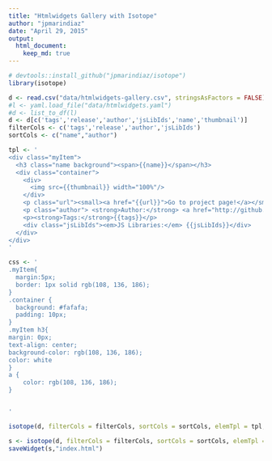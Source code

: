 ```yaml
---
title: "Htmlwidgets Gallery with Isotope"
author: "jpmarindiaz"
date: "April 29, 2015"
output: 
  html_document:
    keep_md: true
---
```


```r
# devtools::install_github("jpmarindiaz/isotope")
library(isotope)

d <- read.csv("data/htmlwidgets-gallery.csv", stringsAsFactors = FALSE)
#l <- yaml.load_file("data/htmlwidgets.yaml")
#d <- list_to_df(l)
d <- d[c('tags','release','author','jsLibIds','name','thumbnail')]
filterCols <- c('tags','release','author','jsLibIds')
sortCols <- c("name","author")

tpl <- '
<div class="myItem">
  <h3 class="name background"><span>{{name}}</span></h3>
  <div class="container">
    <div>
      <img src={{thumbnail}} width="100%"/>
    </div>
    <p class="url"><small><a href="{{url}}">Go to project page!</a></small></p>
    <p class="author"> <strong>Author:</strong> <a href="http://github.com/{{author}}">{{author}}</a> </p>
    <p><strong>Tags:</strong>{{tags}}</p>
    <div class="jsLibIds"><em>JS Libraries:</em> {{jsLibIds}}</div>
  </div>
</div>
'

css <- '
.myItem{
  margin:5px;
  border: 1px solid rgb(108, 136, 186);
}
.container {
  background: #fafafa;
  padding: 10px;
}
.myItem h3{
margin: 0px;
text-align: center;
background-color: rgb(108, 136, 186);
color: white
}
a {
    color: rgb(108, 136, 186);
}


'

isotope(d, filterCols = filterCols, sortCols = sortCols, elemTpl = tpl, style = css)

s <- isotope(d, filterCols = filterCols, sortCols = sortCols, elemTpl = tpl, style = css) 
saveWidget(s,"index.html")

```




